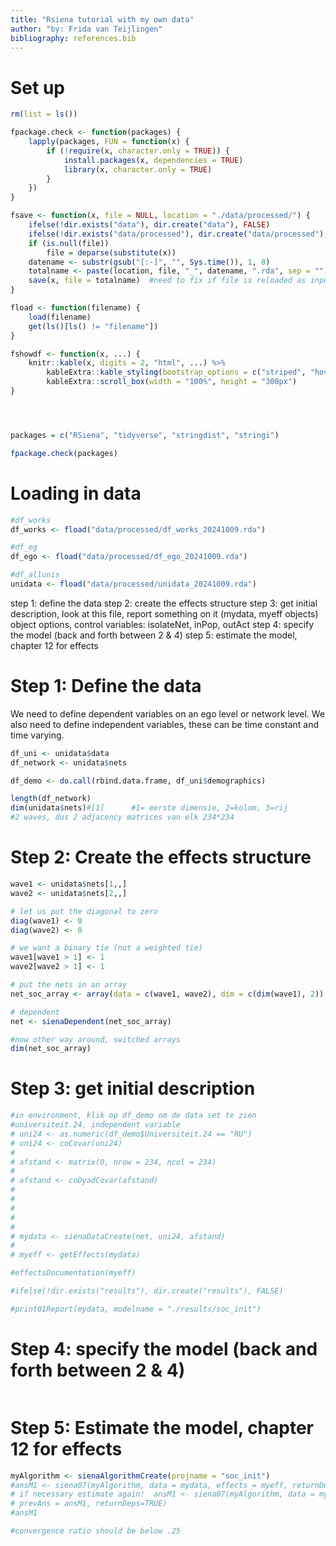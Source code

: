 ```yaml
---
title: "Rsiena tutorial with my own data"
author: "by: Frida van Teijlingen"
bibliography: references.bib
---
```

# Set up
```r
rm(list = ls())

fpackage.check <- function(packages) {
    lapply(packages, FUN = function(x) {
        if (!require(x, character.only = TRUE)) {
            install.packages(x, dependencies = TRUE)
            library(x, character.only = TRUE)
        }
    })
}

fsave <- function(x, file = NULL, location = "./data/processed/") {
    ifelse(!dir.exists("data"), dir.create("data"), FALSE)
    ifelse(!dir.exists("data/processed"), dir.create("data/processed"), FALSE)
    if (is.null(file))
        file = deparse(substitute(x))
    datename <- substr(gsub("[:-]", "", Sys.time()), 1, 8)
    totalname <- paste(location, file, "_", datename, ".rda", sep = "")
    save(x, file = totalname)  #need to fix if file is reloaded as input name, not as x. 
}

fload <- function(filename) {
    load(filename)
    get(ls()[ls() != "filename"])
}

fshowdf <- function(x, ...) {
    knitr::kable(x, digits = 2, "html", ...) %>%
        kableExtra::kable_styling(bootstrap_options = c("striped", "hover")) %>%
        kableExtra::scroll_box(width = "100%", height = "300px")
}




packages = c("RSiena", "tidyverse", "stringdist", "stringi")

fpackage.check(packages)
```

# Loading in data
```r
#df_works
df_works <- fload("data/processed/df_works_20241009.rda")

#df_eg
df_ego <- fload("data/processed/df_ego_20241009.rda")

#df_allunis
unidata <- fload("data/processed/unidata_20241009.rda")

```



step 1: define the data
step 2: create the effects structure
step 3: get initial description, look at this file, report something on it (mydata, myeff objects)
        object options, control variables: isolateNet, inPop, outAct
step 4: specify the model (back and forth between 2 & 4) 
step 5: estimate the model, chapter 12 for effects


# Step 1: Define the data
We need to define dependent variables on an ego level or network level. We also need to define independent variables, these can be time constant and time varying.
```r
df_uni <- unidata$data
df_network <- unidata$nets

df_demo <- do.call(rbind.data.frame, df_uni$demographics)

```


```r
length(df_network)
dim(unidata$nets)#[1]      #1= eerste dimensie, 2=kolom, 3=rij
#2 waves, dus 2 adjacency matrices van elk 234*234
```
# Step 2: Create the effects structure
```r
wave1 <- unidata$nets[1,,]
wave2 <- unidata$nets[2,,]

# let us put the diagonal to zero
diag(wave1) <- 0
diag(wave2) <- 0

# we want a binary tie (not a weighted tie)
wave1[wave1 > 1] <- 1
wave2[wave2 > 1] <- 1

# put the nets in an array
net_soc_array <- array(data = c(wave1, wave2), dim = c(dim(wave1), 2))

# dependent
net <- sienaDependent(net_soc_array)

#now other way around, switched arrays
dim(net_soc_array)
```
# Step 3: get initial description
```r
#in environment, klik op df_demo om de data set te zien
#universiteit.24, independent variable
# uni24 <- as.numeric(df_demo$Universiteit.24 == "RU")
# uni24 <- coCovar(uni24)
# 
# afstand <- matrix(0, nrow = 234, ncol = 234)
# 
# afstand <- coDyadCovar(afstand)
# 
# 
# 
# 
# 
# mydata <- sienaDataCreate(net, uni24, afstand)
# 
# myeff <- getEffects(mydata)

#effectsDocumentation(myeff)
```


```r
#ifelse(!dir.exists("results"), dir.create("results"), FALSE)

#print01Report(mydata, modelname = "./results/soc_init")

```

# Step 4: specify the model (back and forth between 2 & 4) 
```r

```



# Step 5: Estimate the model, chapter 12 for effects
```r
myAlgorithm <- sienaAlgorithmCreate(projname = "soc_init")
#ansM1 <- siena07(myAlgorithm, data = mydata, effects = myeff, returnDeps = TRUE)
# if necessary estimate again!  ansM1 <- siena07(myAlgorithm, data = mydata, effects = myeff,
# prevAns = ansM1, returnDeps=TRUE)
#ansM1

#convergence ratio should be below .25
```












